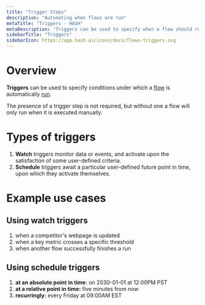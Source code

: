 ```yaml
---
title: "Trigger Steps"
description: "Automating when flows are run"
metaTitle: "Triggers - HASH"
metaDescription: "Triggers can be used to specify when a flow should run: on a predefined schedule, or in response to an external event"
sidebarTitle: "Triggers"
sidebarIcon: https://app.hash.ai/icons/docs/flows-triggers.svg
---
```


# Overview

**Triggers** can be used to specify conditions under which a [flow](/guide/flows) is automatically [run](/guide/flows#runs).

The presence of a trigger step is not required, but without one a flow will only run when it is executed manually.

# Types of triggers<a id="#types" />

1. **Watch** triggers monitor data or events, and activate upon the satisfaction of some user-defined criteria.
1. **Schedule** triggers await a particular user-defined future point in time, upon which they activate themselves.

# Example use cases

## Using watch triggers<a id="#watch" />

1. when a competitor's webpage is updated
1. when a key metric crosses a specific threshold
1. when another flow successfully finishes a run

## Using schedule triggers<a id="#schedule" />

1. **at an absolute point in time:** on 2030-01-01 at 12:00PM PST
1. **at a relative point in time:** five minutes from now
1. **recurringly:** every Friday at 09:00AM EST
